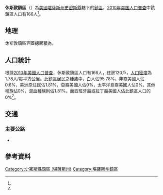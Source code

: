 {{noteTA
|G1=USState
}}
{{Infobox settlement
|official_name = 休斯敦鎮區
|native_name = Houston Township
|settlement_type = 鎮區
|pushpin_map=USA Kansas
|coordinates_display = inline,title
|coordinates_region = US-KS
|subdivision_type = [[世界政區索引|國家]]
|subdivision_name = [[美国|美国]]
|subdivision_type1 = [[美國行政區劃|州]]
|subdivision_name1 = [[堪薩斯州|堪薩斯州]]
|subdivision_type2 = [[堪薩斯州行政區劃|縣]]
|subdivision_name2 = [[史密斯縣_(堪薩斯州)|史密斯縣]]
|area_total_km2 = 93.04
|area_land_km2 = 92.89
|area_water_km2 = 0.14
|area_total_sq_mi =
|area_land_sq_mi =
|area_water_sq_mi =
|area_water_percent = 0.15
|population_as_of = [[2010年美国人口普查|2010]]
|population_footnotes = <ref name="Census 2010">{{cite web| url=http://factfinder2.census.gov| title=Race, Hispanic or Latino, Age, and Housing Occupancy: 2010 Census Redistricting Data, Houston township, Smith County, Kansas| publisher=U.S. Census Bureau, American FactFinder 2| accessdate=2016-09-10| archive-date=2013-09-11| archive-url=https://web.archive.org/web/20130911234518/http://factfinder2.census.gov/| dead-url=no}}</ref>
|population_total = 166
|population_density_km2 = auto
|elevation_footnotes = 
|elevation_m = 518
|elevation_ft = 
|latd = 39
|latm = 36
|lats = 54
|latNS = N
|longd = 98
|longm = 53
|longs = 09
|longEW = W
|postal_code_type =
|postal_code = 
|blank_name = [[聯邦資料處理標準|FIPS代碼]]
|blank_info = 20-33225
|blank1_name = [[地名信息系统|GNIS編號]] 
|blank1_info = [http://geonames.usgs.gov/pls/gnispublic/f?p=gnispq:3:::NO::P3_FID:0472060 0472060]
|website = 
|footnotes = 
}}

'''休斯敦鎮區'''（{{lang-en|'''Houston Township'''}}）為[[美國|美國]][[堪薩斯州|堪薩斯州]][[史密斯縣_(堪薩斯州)|史密斯縣]]轄下的[[行政鎮區|鎮區]]。[[2010年美国人口普查|2010年美国人口普查]]中該鎮區人口有166人<ref name="Census 2010"/>。

==地理==
休斯敦鎮區涵蓋總面積為{{convert|93.04|km2|sqmi}}。

==人口統計==
根據[[2010年美國人口普查|2010年美國人口普查]]，休斯敦鎮區人口有166人，住房120戶，[[人口密度|人口密度]]為1.78人/每平方公里。此鎮區居民之種族中，白人佔95.78%，非裔美國人佔0.6%，美洲原住民佔1.81%，亞裔美國人佔0%，太平洋島裔美國人佔0%，其他種族佔0%，混血種族則佔1.81%。而西班牙裔或拉丁裔美國人佔此鎮區人口的0%<ref name="Census 2010"/>。

==交通==
===主要公路===
*{{Jct|state=KS|KS|9}}

==參考資料==
{{reflist}}

{{史密斯縣 (堪薩斯州)}}

{{DEFAULTSORT:Houston}}
[[Category:史密斯縣鎮區_(堪薩斯州)|Category:史密斯縣鎮區 (堪薩斯州)]]
[[Category:堪薩斯州鎮區|Category:堪薩斯州鎮區]]

{{SmithCountyKS-geo-stub}}